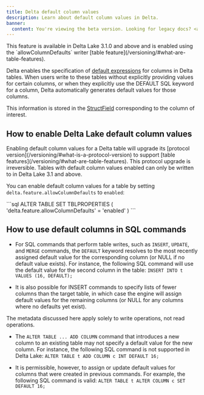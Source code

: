 ```yaml
---
title: Delta default column values
description: Learn about default column values in Delta.
banner: 
  content: You're viewing the beta version. Looking for legacy docs? <a href="https://docs.delta.io" target="_blank" rel="noopener">Click here.</a>
---
```



<Aside type="note">
  This feature is available in Delta Lake 3.1.0 and above and is enabled using
  the `allowColumnDefaults` writer [table
  feature](/versioning/#what-are-table-features).
</Aside>

Delta enables the specification of [default expressions](https://github.com/delta-io/delta/blob/master/PROTOCOL.md#default-columns) for columns in Delta tables. When users write to these tables without explicitly providing values for certain columns, or when they explicitly use the DEFAULT SQL keyword for a column, Delta automatically generates default values for those columns.

This information is stored in the [StructField](https://github.com/delta-io/delta/blob/master/PROTOCOL.md#struct-field) corresponding to the column of interest.

## How to enable Delta Lake default column values

<Aside
  type="caution"
  title="Important"
>
  Enabling default column values for a Delta table will upgrade its [protocol
  version](/versioning/#what-is-a-protocol-version) to support [table
  features](/versioning/#what-are-table-features). This protocol upgrade is
  irreversible. Tables with default column values enabled can only be written to
  in Delta Lake 3.1 and above.
</Aside>

You can enable default column values for a table by setting `delta.feature.allowColumnDefaults` to `enabled`:

<Tabs>
  <TabItem label="SQL">
    ```sql
    ALTER TABLE <table_name> SET TBLPROPERTIES (
      'delta.feature.allowColumnDefaults' = 'enabled'
    )
    ```
  </TabItem>
</Tabs>

## How to use default columns in SQL commands

- For SQL commands that perform table writes, such as `INSERT`, `UPDATE`, and `MERGE` commands, the `DEFAULT` keyword resolves to the most recently assigned default value for the corresponding column (or NULL if no default value exists). For instance, the following SQL command will use the default value for the second column in the table: `INSERT INTO t VALUES (16, DEFAULT);`

- It is also possible for INSERT commands to specify lists of fewer columns than the target table, in which case the engine will assign default values for the remaining columns (or NULL for any columns where no defaults yet exist).

<Aside
  type="caution"
  title="Important"
>
  The metadata discussed here apply solely to write operations, not read
  operations.
</Aside>

- The `ALTER TABLE ... ADD COLUMN` command that introduces a new column to an existing table may not specify a default value for the new column. For instance, the following SQL command is not supported in Delta Lake: `ALTER TABLE t ADD COLUMN c INT DEFAULT 16;`

- It is permissible, however, to assign or update default values for columns that were created in previous commands. For example, the following SQL command is valid: `ALTER TABLE t ALTER COLUMN c SET DEFAULT 16;`
